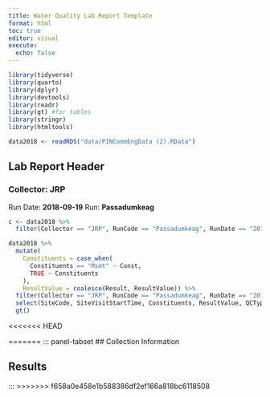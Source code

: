 ```yaml
---
title: Water Quality Lab Report Template
format: html
toc: true
editor: visual
execute:
  echo: false
---
```


```r
library(tidyverse)
library(quarto)
library(dplyr)
library(devtools)
library(readr)
library(gt) #for tables
library(stringr)
library(htmltools)
```

```r
data2018 <- readRDS("data/PINCommEngData (2).RData")
```

## Lab Report Header {.smaller}


### Collector: JRP

Run Date: **2018-09-19** Run: **Passadumkeag**

```r
c <- data2018 %>%
  filter(Collector == "JRP", RunCode == "Passadumkeag", RunDate == "2018-09-19")

data2018 %>%
  mutate(
    Constituents = case_when(
      Constituents == "Msmt" ~ Const,
      TRUE ~ Constituents
    ),
    ResultValue = coalesce(Result, ResultValue)) %>%
  filter(Collector == "JRP", RunCode == "Passadumkeag", RunDate == "2018-09-19") %>%
  select(SiteCode, SiteVisitStartTime, Constituents, ResultValue, QCType, IncubationLength, LabAnalysisDatetime, SampleDatetime) %>%
  gt()
```

<<<<<<< HEAD

=======
::: panel-tabset
## Collection Information

## Results
:::
>>>>>>> f658a0e458e1b588386df2ef166a818bc6118508
